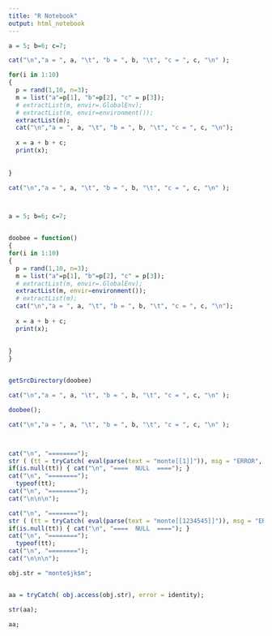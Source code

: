 ```yaml
---
title: "R Notebook"
output: html_notebook
---
```




```r
a = 5; b=6; c=7;

cat("\n","a = ", a, "\t", "b = ", b, "\t", "c = ", c, "\n" );

for(i in 1:10)
{
  p = rand(1,10, n=3);
  m = list("a"=p[1], "b"=p[2], "c" = p[3]);
  # extractList(m, envir=.GlobalEnv);
  # extractList(m, envir=environment());
  extractList(m);
  cat("\n","a = ", a, "\t", "b = ", b, "\t", "c = ", c, "\n");
  
  x = a + b + c;
  print(x);
  
  
}

cat("\n","a = ", a, "\t", "b = ", b, "\t", "c = ", c, "\n" );




```

```r
a = 5; b=6; c=7;


doobee = function()
{
for(i in 1:10)
{
  p = rand(1,10, n=3);
  m = list("a"=p[1], "b"=p[2], "c" = p[3]);
  # extractList(m, envir=.GlobalEnv);
  extractList(m, envir=environment());
  # extractList(m);
  cat("\n","a = ", a, "\t", "b = ", b, "\t", "c = ", c, "\n");
  
  x = a + b + c;
  print(x);
  
  
}
}


getSrcDirectory(doobee)

cat("\n","a = ", a, "\t", "b = ", b, "\t", "c = ", c, "\n" );

doobee();

cat("\n","a = ", a, "\t", "b = ", b, "\t", "c = ", c, "\n" );




```





```r

cat("\n", "========");
str ( (tt = tryCatch( eval(parse(text = "monte[[1]]")), msg = "ERROR", error = identity) ) );
if(is.null(tt)) { cat("\n", "====  NULL  ===="); }
cat("\n", "========");
  typeof(tt);
cat("\n", "========");
cat("\n\n\n");
```

```r

cat("\n", "========");
str ( (tt = tryCatch( eval(parse(text = "monte[[1234545]]")), msg = "ERROR", error = identity) ) );
if(is.null(tt)) { cat("\n", "====  NULL  ===="); }
cat("\n", "========");
  typeof(tt);
cat("\n", "========");
cat("\n\n\n");

```



```r
obj.str = "monte$jk$m";


aa = tryCatch( obj.access(obj.str), error = identity);

str(aa);

aa;


```

